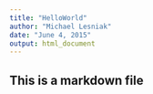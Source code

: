 ```yaml
---
title: "HelloWorld"
author: "Michael Lesniak"
date: "June 4, 2015"
output: html_document
---
```


## This is a markdown file
